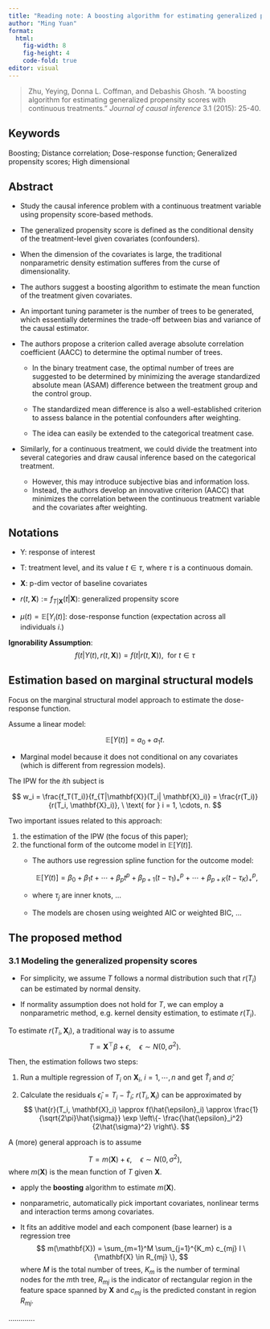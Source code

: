 ```yaml
---
title: "Reading note: A boosting algorithm for estimating generalized propensity scores with continuous treatments"
author: "Ming Yuan"
format: 
  html:
    fig-width: 8
    fig-height: 4
    code-fold: true
editor: visual
---
```


> Zhu, Yeying, Donna L. Coffman, and Debashis Ghosh. "A boosting algorithm for estimating generalized propensity scores with continuous treatments." *Journal of causal inference* 3.1 (2015): 25-40.

## Keywords

Boosting; Distance correlation; Dose-response function; Generalized propensity scores; High dimensional

## Abstract

-   Study the causal inference problem with a continuous treatment variable using propensity score-based methods.

-   The generalized propensity score is defined as the conditional density of the treatment-level given covariates (confounders).

-   When the dimension of the covariates is large, the traditional nonparametric density estimation sufferes from the curse of dimensionality.

-   The authors suggest a boosting algorithm to estimate the mean function of the treatment given covariates.

-   An important tuning parameter is the number of trees to be generated, which essentially determines the trade-off between bias and variance of the causal estimator.

-   The authors propose a criterion called average absolute correlation coefficient (AACC) to determine the optimal number of trees.

    -   In the binary treatment case, the optimal number of trees are suggested to be determined by minimizing the average standardized absolute mean (ASAM) difference between the treatment group and the control group.

    -   The standardized mean difference is also a well-established criterion to assess balance in the potential confounders after weighting.

    -   The idea can easily be extended to the categorical treatment case.

-   Similarly, for a continuous treatment, we could divide the treatment into several categories and draw causal inference based on the categorical treatment.

    -   However, this may introduce subjective bias and information loss.
    -   Instead, the authors develop an innovative criterion (AACC) that minimizes the correlation between the continuous treatment variable and the covariates after weighting.

## Notations

-   Y: response of interest

-   T: treatment level, and its value $t \in \tau$, where $\tau$ is a continuous domain.

-   $\mathbf{X}$: p-dim vector of baseline covariates

-   $r(t, \mathbf{X}) := f_{T|\mathbf{X}}(t|\mathbf{X})$: generalized propensity score

-   $\mu(t) = \mathbb{E}[Y_i(t)]$: dose-response function (expectation across all individuals $i$.)

**Ignorability Assumption**: $$
f(t|Y(t), r(t, \mathbf{X})) = f(t|r(t, \mathbf{X})), \ \text{ for } t \in \tau
$$

## Estimation based on marginal structural models

Focus on the marginal structural model approach to estimate the dose-response function.

Assume a linear model:

$$
\mathbb{E}[Y(t)] = a_0 + a_1 t.
$$

-   Marginal model because it does not conditional on any covariates (which is different from regression models).

The IPW for the $i$th subject is

$$
w_i = \frac{f_T(T_i)}{f_{T|\mathbf{X}}(T_i| \mathbf{X}_i)} = \frac{r(T_i)}{r(T_i, \mathbf{X}_i)}, \ \text{ for } i = 1, \cdots, n.
$$

Two important issues related to this approach:

1.  the estimation of the IPW (the focus of this paper);
2.  the functional form of the outcome model in $\mathbb{E}[Y(t)]$.
    -   The authors use regression spline function for the outcome model:

        $$
        \mathbb{E}[Y(t)] = \beta_0 + \beta_1 t + \cdots + \beta_pt^p + \beta_{p+1} (t-\tau_1)_+^p + \cdots + \beta_{p+K}(t-\tau_K)_+^p,
        $$

    -   where $\tau_j$ are inner knots, ...

    -   The models are chosen using weighted AIC or weighted BIC, ...

## The proposed method

### 3.1 Modeling the generalized propensity scores

-   For simplicity, we assume $T$ follows a normal distribution such that $r(T_i)$ can be estimated by normal density.

-   If normality assumption does not hold for $T$, we can employ a nonparametric method, e.g. kernel density estimation, to estimate $r(T_i)$.

To estimate $r(T_i, \mathbf{X}_i)$, a traditional way is to assume $$
T = \mathbf{X}^\top \beta + \epsilon, \quad \epsilon \sim N(0, \sigma^2). 
$$

Then, the estimation follows two steps:

1.  Run a multiple regression of $T_i$ on $\mathbf{X}_i, \ i=1, \cdots, n$ and get $\hat{T}_i$ and $\hat{\sigma}$;

2.  Calculate the residuals $\hat{\epsilon}_i = T_i - \hat{T}_i$; $r(T_i, \mathbf{X}_i)$ can be approximated by\
    $$
      \hat{r}(T_i, \mathbf{X}_i) \approx f(\hat{\epsilon}_i) \approx \frac{1}{\sqrt{2\pi}\hat{\sigma}} \exp \left\{- \frac{\hat{\epsilon}_i^2}{2\hat{\sigma}^2} \right\}.
    $$

A (more) general approach is to assume

$$
T = m(\mathbf{X})+\epsilon, \quad \epsilon \sim N(0, \sigma^2),
$$ where $m(\mathbf{X})$ is the mean function of $T$ given $\mathbf{X}$.

-   apply the **boosting** algorithm to estimate $m(\mathbf{X})$.

-   nonparametric, automatically pick important covariates, nonlinear terms and interaction terms among covariates.

-   It fits an additive model and each component (base learner) is a regression tree $$
        m(\mathbf{X}) = \sum_{m=1}^M \sum_{j=1}^{K_m} c_{mj} I \{\mathbf{X} \in R_{mj} \}, 
    $$ where $M$ is the total number of trees, $K_m$ is the number of terminal nodes for the $m$th tree, $R_{mj}$ is the indicator of rectangular region in the feature space spanned by $\mathbf{X}$ and $c_{mj}$ is the predicted constant in region $R_{mj}$.

.............
